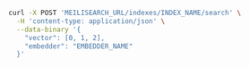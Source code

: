 <CodeGroup>

```bash cURL
curl -X POST 'MEILISEARCH_URL/indexes/INDEX_NAME/search' \
  -H 'content-type: application/json' \
  --data-binary '{ 
    "vector": [0, 1, 2],
    "embedder": "EMBEDDER_NAME"
  }'
```

</CodeGroup>